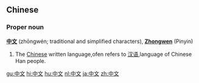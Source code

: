 ==Chinese==

===Proper noun===
'''[[中]][[文]]''' (zhōngwén; traditional and simplified characters), '''[[Zhongwen]]''' (Pinyin)
# The [[Chinese]] written language,ofen refers to [[汉语]],language of Chinese Han people.

[[gu:中文]]
[[hi:中文]]
[[hu:中文]]
[[nl:中文]]
[[ja:中文]]
[[zh:中文]]